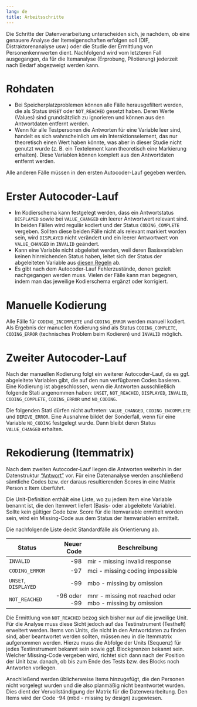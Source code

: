 ```yaml
---
lang: de
title: Arbeitsschritte
---
```


Die Schritte der Datenverarbeitung unterscheiden sich, je nachdem, ob eine genauere Analyse der Itemeigenschaften erfolgen soll (DIF, Distraktorenanalyse usw.) oder die Studie der Ermittlung von Personenkennwerten dient. Nachfolgend wird vom letzteren Fall ausgegangen, da für die Itemanalyse (Erprobung, Pilotierung) jederzeit nach Bedarf abgezweigt werden kann.

# Rohdaten

* Bei Speicherplatzproblemen können alle Fälle herausgefiltert werden, die als Status `UNSET` oder `NOT_REACHED` gesetzt haben. Deren Werte (Values) sind grundsätzlich zu ignorieren und können aus den Antwortdaten entfernt werden.
* Wenn für alle Testpersonen die Antworten für eine Variable leer sind, handelt es sich wahrscheinlich um ein Interaktionselement, das nur theoretisch einen Wert haben könnte, was aber in dieser Studie nicht genutzt wurde (z. B. ein Textelement kann theoretisch eine Markierung erhalten). Diese Variablen können komplett aus den Antwortdaten entfernt werden.

Alle anderen Fälle müssen in den ersten Autocoder-Lauf gegeben werden.

# Erster Autocoder-Lauf

* Im Kodierschema kann festgelegt werden, dass ein Antwortstatus `DISPLAYED` sowie bei `VALUE_CHANGED` ein leerer Antwortwert relevant sind. In beiden Fällen wird regulär kodiert und der Status `CODING_COMPLETE` vergeben. Sollten diese beiden Fälle nicht als relevant markiert worden sein, wird `DISPLAYED` nicht verändert und ein leerer Antwortwert von `VALUE_CHANGED` in `INVALID` geändert.
* Kann eine Variable nicht abgeleitet werden, weil deren Basisvariablen keinen hinreichenden Status haben, leitet sich der Status der abgeleiteten Variable aus [diesen Regeln](../data-structures/response.qmd#status-bei-ableitung) ab.
* Es gibt nach dem Autocoder-Lauf Fehlerzustände, denen gezielt nachgegangen werden muss. Vielen der Fälle kann man begegnen, indem man das jeweilige Kodierschema ergänzt oder korrigiert.

# Manuelle Kodierung

Alle Fälle für `CODING_INCOMPLETE` und `CODING_ERROR` werden manuell kodiert. Als Ergebnis der manuellen Kodierung sind als Status `CODING_COMPLETE`, `CODING_ERROR` (technisches Problem beim Kodieren) und `INVALID` möglich.

# Zweiter Autocoder-Lauf

Nach der manuellen Kodierung folgt ein weiterer Autocoder-Lauf, da es ggf. abgeleitete Variablen gibt, die auf den nun verfügbaren Codes basieren. Eine Kodierung ist abgeschlossen, wenn die Antworten ausschließlich folgende Stati angenommen haben: `UNSET`, `NOT_REACHED`, `DISPLAYED`, `INVALID`, `CODING_COMPLETE`, `CODING_ERROR` und `NO_CODING`.

Die folgenden Stati dürfen nicht auftreten: `VALUE_CHANGED`, `CODING_INCOMPLETE` und `DERIVE_ERROR`. Eine Ausnahme bildet der Sonderfall, wenn für eine Variable `NO_CODING` festgelegt wurde. Dann bleibt deren Status `VALUE_CHANGED` erhalten.

# Rekodierung (Itemmatrix)

Nach dem zweiten Autocoder-Lauf liegen die Antworten weiterhin in der Datenstruktur ["Antwort"](../data-structures/response.qmd) vor. Für eine Datenanalyse werden anschließend sämtliche Codes bzw. der daraus resultierenden Scores in eine Matrix Person x Item überführt.

Die Unit-Definition enthält eine Liste, wo zu jedem Item eine Variable benannt ist, die den Itemwert liefert (Basis- oder abgeleitete Variable). Sollte kein gültiger Code bzw. Score für die Itemvariable ermittelt worden sein, wird ein Missing-Code aus dem Status der Itemvariablen ermittelt.

Die nachfolgende Liste deckt Standardfälle als Orientierung ab.

| Status | Neuer Code | Beschreibung |
|---|---:|------------|
| `INVALID` | -98 | mir - missing invalid response |
| `CODING_ERROR` | -97 | mci - missing coding impossible |
| `UNSET`, `DISPLAYED` | -99 | mbo - missing by omission |
| `NOT_REACHED` | -96 oder -99 | mnr - missing not reached oder mbo - missing by omission |

Die Ermittlung von `NOT_REACHED` bezog sich bisher nur auf die jeweilige Unit. Für die Analyse muss diese Sicht jedoch auf das Testinstrument (Testheft) erweitert werden. Items von Units, die nicht in den Antwortdaten zu finden sind, aber beantwortet werden sollten, müssen neu in die Itemmatrix aufgenommen werden. Hierzu muss die Abfolge der Units (Sequenz) für jedes Testinstrument bekannt sein sowie ggf. Blockgrenzen bekannt sein. Welcher Missing-Code vergeben wird, richtet sich dann nach der Position der Unit bzw. danach, ob bis zum Ende des Tests bzw. des Blocks noch Antworten vorliegen.

Anschließend werden üblicherweise Items hinzugefügt, die den Personen nicht vorgelegt wurden und die also planmäßig nicht beantwortet wurden. Dies dient der Vervollständigung der Matrix für die Datenverarbeitung. Den Items wird der Code -94 (mbd - missing by design) zugewiesen.
